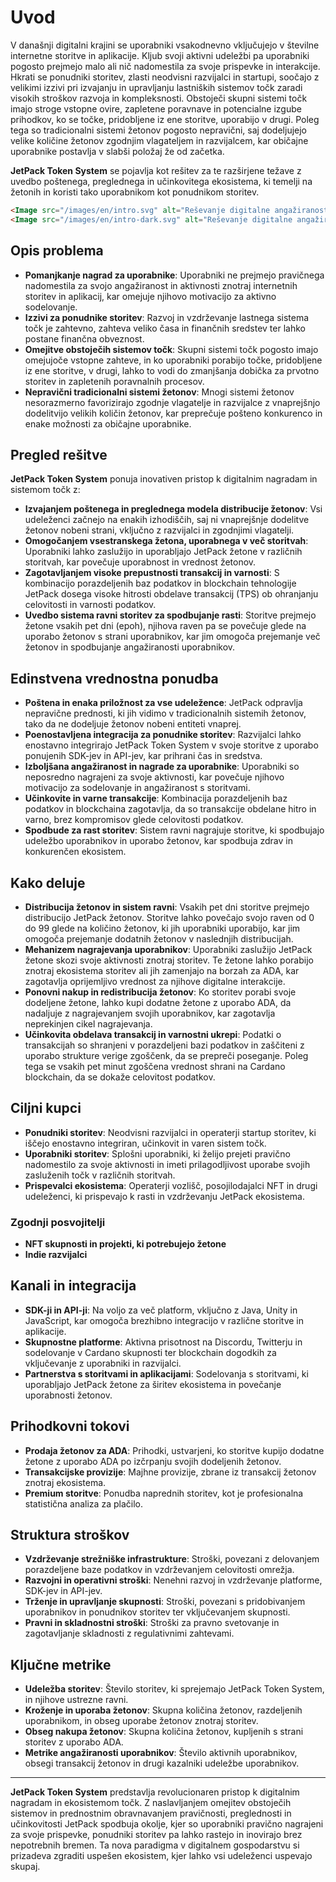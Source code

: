
# Uvod

V današnji digitalni krajini se uporabniki vsakodnevno vključujejo v številne internetne storitve in aplikacije. Kljub svoji aktivni udeležbi pa uporabniki pogosto prejmejo malo ali nič nadomestila za svoje prispevke in interakcije. Hkrati se ponudniki storitev, zlasti neodvisni razvijalci in startupi, soočajo z velikimi izzivi pri izvajanju in upravljanju lastniških sistemov točk zaradi visokih stroškov razvoja in kompleksnosti. Obstoječi skupni sistemi točk imajo stroge vstopne ovire, zapletene poravnave in potencialne izgube prihodkov, ko se točke, pridobljene iz ene storitve, uporabijo v drugi. Poleg tega so tradicionalni sistemi žetonov pogosto nepravični, saj dodeljujejo velike količine žetonov zgodnjim vlagateljem in razvijalcem, kar običajne uporabnike postavlja v slabši položaj že od začetka.

**JetPack Token System** se pojavlja kot rešitev za te razširjene težave z uvedbo poštenega, preglednega in učinkovitega ekosistema, ki temelji na žetonih in koristi tako uporabnikom kot ponudnikom storitev.

```html
<Image src="/images/en/intro.svg" alt="Reševanje digitalne angažiranosti in nagrad - JetPack Token System" width={700} height={534} className="dark:hidden"/>
<Image src="/images/en/intro-dark.svg" alt="Reševanje digitalne angažiranosti in nagrad - JetPack Token System" width={700} height={534} className="hidden dark:block"/>
```

## Opis problema

- **Pomanjkanje nagrad za uporabnike**: Uporabniki ne prejmejo pravičnega nadomestila za svojo angažiranost in aktivnosti znotraj internetnih storitev in aplikacij, kar omejuje njihovo motivacijo za aktivno sodelovanje.
- **Izzivi za ponudnike storitev**: Razvoj in vzdrževanje lastnega sistema točk je zahtevno, zahteva veliko časa in finančnih sredstev ter lahko postane finančna obveznost.
- **Omejitve obstoječih sistemov točk**: Skupni sistemi točk pogosto imajo omejujoče vstopne zahteve, in ko uporabniki porabijo točke, pridobljene iz ene storitve, v drugi, lahko to vodi do zmanjšanja dobička za prvotno storitev in zapletenih poravnalnih procesov.
- **Nepravični tradicionalni sistemi žetonov**: Mnogi sistemi žetonov nesorazmerno favorizirajo zgodnje vlagatelje in razvijalce z vnaprejšnjo dodelitvijo velikih količin žetonov, kar preprečuje pošteno konkurenco in enake možnosti za običajne uporabnike.

## Pregled rešitve

**JetPack Token System** ponuja inovativen pristop k digitalnim nagradam in sistemom točk z:

- **Izvajanjem poštenega in preglednega modela distribucije žetonov**: Vsi udeleženci začnejo na enakih izhodiščih, saj ni vnaprejšnje dodelitve žetonov nobeni strani, vključno z razvijalci in zgodnjimi vlagatelji.
- **Omogočanjem vsestranskega žetona, uporabnega v več storitvah**: Uporabniki lahko zaslužijo in uporabljajo JetPack žetone v različnih storitvah, kar povečuje uporabnost in vrednost žetonov.
- **Zagotavljanjem visoke prepustnosti transakcij in varnosti**: S kombinacijo porazdeljenih baz podatkov in blockchain tehnologije JetPack dosega visoke hitrosti obdelave transakcij (TPS) ob ohranjanju celovitosti in varnosti podatkov.
- **Uvedbo sistema ravni storitev za spodbujanje rasti**: Storitve prejmejo žetone vsakih pet dni (epoh), njihova raven pa se povečuje glede na uporabo žetonov s strani uporabnikov, kar jim omogoča prejemanje več žetonov in spodbujanje angažiranosti uporabnikov.

## Edinstvena vrednostna ponudba

- **Poštena in enaka priložnost za vse udeležence**: JetPack odpravlja nepravične prednosti, ki jih vidimo v tradicionalnih sistemih žetonov, tako da ne dodeljuje žetonov nobeni entiteti vnaprej.
- **Poenostavljena integracija za ponudnike storitev**: Razvijalci lahko enostavno integrirajo JetPack Token System v svoje storitve z uporabo ponujenih SDK-jev in API-jev, kar prihrani čas in sredstva.
- **Izboljšana angažiranost in nagrade za uporabnike**: Uporabniki so neposredno nagrajeni za svoje aktivnosti, kar povečuje njihovo motivacijo za sodelovanje in angažiranost s storitvami.
- **Učinkovite in varne transakcije**: Kombinacija porazdeljenih baz podatkov in blockchaina zagotavlja, da so transakcije obdelane hitro in varno, brez kompromisov glede celovitosti podatkov.
- **Spodbude za rast storitev**: Sistem ravni nagrajuje storitve, ki spodbujajo udeležbo uporabnikov in uporabo žetonov, kar spodbuja zdrav in konkurenčen ekosistem.

## Kako deluje

- **Distribucija žetonov in sistem ravni**: Vsakih pet dni storitve prejmejo distribucijo JetPack žetonov. Storitve lahko povečajo svojo raven od 0 do 99 glede na količino žetonov, ki jih uporabniki uporabijo, kar jim omogoča prejemanje dodatnih žetonov v naslednjih distribucijah.
- **Mehanizem nagrajevanja uporabnikov**: Uporabniki zaslužijo JetPack žetone skozi svoje aktivnosti znotraj storitev. Te žetone lahko porabijo znotraj ekosistema storitev ali jih zamenjajo na borzah za ADA, kar zagotavlja oprijemljivo vrednost za njihove digitalne interakcije.
- **Ponovni nakup in redistribucija žetonov**: Ko storitev porabi svoje dodeljene žetone, lahko kupi dodatne žetone z uporabo ADA, da nadaljuje z nagrajevanjem svojih uporabnikov, kar zagotavlja neprekinjen cikel nagrajevanja.
- **Učinkovita obdelava transakcij in varnostni ukrepi**: Podatki o transakcijah so shranjeni v porazdeljeni bazi podatkov in zaščiteni z uporabo strukture verige zgoščenk, da se prepreči poseganje. Poleg tega se vsakih pet minut zgoščena vrednost shrani na Cardano blockchain, da se dokaže celovitost podatkov.

## Ciljni kupci

- **Ponudniki storitev**: Neodvisni razvijalci in operaterji startup storitev, ki iščejo enostavno integriran, učinkovit in varen sistem točk.
- **Uporabniki storitev**: Splošni uporabniki, ki želijo prejeti pravično nadomestilo za svoje aktivnosti in imeti prilagodljivost uporabe svojih zasluženih točk v različnih storitvah.
- **Prispevalci ekosistema**: Operaterji vozlišč, posojilodajalci NFT in drugi udeleženci, ki prispevajo k rasti in vzdrževanju JetPack ekosistema.

### Zgodnji posvojitelji

- **NFT skupnosti in projekti, ki potrebujejo žetone**
- **Indie razvijalci**

## Kanali in integracija

- **SDK-ji in API-ji**: Na voljo za več platform, vključno z Java, Unity in JavaScript, kar omogoča brezhibno integracijo v različne storitve in aplikacije.
- **Skupnostne platforme**: Aktivna prisotnost na Discordu, Twitterju in sodelovanje v Cardano skupnosti ter blockchain dogodkih za vključevanje z uporabniki in razvijalci.
- **Partnerstva s storitvami in aplikacijami**: Sodelovanja s storitvami, ki uporabljajo JetPack žetone za širitev ekosistema in povečanje uporabnosti žetonov.

## Prihodkovni tokovi

- **Prodaja žetonov za ADA**: Prihodki, ustvarjeni, ko storitve kupijo dodatne žetone z uporabo ADA po izčrpanju svojih dodeljenih žetonov.
- **Transakcijske provizije**: Majhne provizije, zbrane iz transakcij žetonov znotraj ekosistema.
- **Premium storitve**: Ponudba naprednih storitev, kot je profesionalna statistična analiza za plačilo.

## Struktura stroškov

- **Vzdrževanje strežniške infrastrukture**: Stroški, povezani z delovanjem porazdeljene baze podatkov in vzdrževanjem celovitosti omrežja.
- **Razvojni in operativni stroški**: Nenehni razvoj in vzdrževanje platforme, SDK-jev in API-jev.
- **Trženje in upravljanje skupnosti**: Stroški, povezani s pridobivanjem uporabnikov in ponudnikov storitev ter vključevanjem skupnosti.
- **Pravni in skladnostni stroški**: Stroški za pravno svetovanje in zagotavljanje skladnosti z regulativnimi zahtevami.

## Ključne metrike

- **Udeležba storitev**: Število storitev, ki sprejemajo JetPack Token System, in njihove ustrezne ravni.
- **Kroženje in uporaba žetonov**: Skupna količina žetonov, razdeljenih uporabnikom, in obseg uporabe žetonov znotraj storitev.
- **Obseg nakupa žetonov**: Skupna količina žetonov, kupljenih s strani storitev z uporabo ADA.
- **Metrike angažiranosti uporabnikov**: Število aktivnih uporabnikov, obsegi transakcij žetonov in drugi kazalniki udeležbe uporabnikov.

---

**JetPack Token System** predstavlja revolucionaren pristop k digitalnim nagradam in ekosistemom točk. Z naslavljanjem omejitev obstoječih sistemov in prednostnim obravnavanjem pravičnosti, preglednosti in učinkovitosti JetPack spodbuja okolje, kjer so uporabniki pravično nagrajeni za svoje prispevke, ponudniki storitev pa lahko rastejo in inovirajo brez nepotrebnih bremen. Ta nova paradigma v digitalnem gospodarstvu si prizadeva zgraditi uspešen ekosistem, kjer lahko vsi udeleženci uspevajo skupaj.
